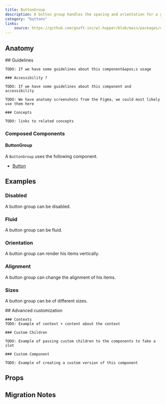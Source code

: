```yaml
---
title: ButtonGroup
description: A button group handles the spacing and orientation for a grouping of buttons.
category: "buttons"
links:
    source: https://github.com/gsoft-inc/wl-hopper/blob/main/packages/components/src/buttons/src/ButtonGroup.tsx
---
```


<Example src="buttons/docs/buttonGroup/preview" isOpen />

## Anatomy

<FeatureFlag flag="next">
    ## Guidelines

    TODO: If we have some guidelines about this component&apos;s usage

    ### Accessibility ?

    TODO: If we have some guidelines about this component and accessibility
</FeatureFlag>

<FeatureFlag flag="rc">

    TODO: We have anatomy screenshots from the Figma, we could most likely use them here

    ### Concepts

    TODO: links to related concepts
</FeatureFlag>

### Composed Components

#### ButtonGroup

A `ButtonGroup` uses the following component.

- [Button](./Button)

## Examples

### Disabled
A button group can be disabled.

<Example src="buttons/docs/buttonGroup/disabled" />

### Fluid
A button group can be fluid.

<Example src="buttons/docs/buttonGroup/fluid" />

### Orientation
A button group can render his items vertically.

<Example src="buttons/docs/buttonGroup/orientation" />

### Alignment
A button group can change the alignment of his items.

<Example src="buttons/docs/buttonGroup/alignment" />

### Sizes
A button group can be of different sizes.

<Example src="buttons/docs/buttonGroup/sizes" />

<FeatureFlag flag="next">
    ## Advanced customization

    ### Contexts
    TODO: Example of context + content about the context

    ### Custom Children

    TODO: Example of passing custom children to the components to fake a slot

    ### Custom Component

    TODO: Example of creating a custom version of this component
</FeatureFlag>

## Props

<PropTable component="ButtonGroup" />

## Migration Notes

<MigrateGuide src="buttons/docs/migration-notes-button-group" />
